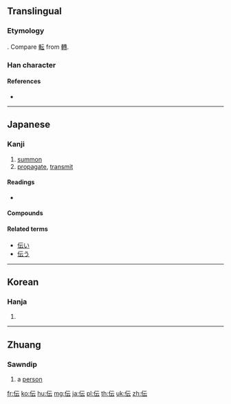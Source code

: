 {{also|傳}}
==Translingual==
{{Han simplified forms|傳|伝|传}}

===Etymology===
{{Han simp|傳|f=專|t=云}}. Compare [[転]] from [[轉]].

===Han character===
{{Han char|rn=9|rad=人|as=04|sn=6|four=21231|canj=OMMI,XOMMI|ids=⿰亻云}}

====References====
* {{Han ref|kx=0096.121|dkj=00462|dj=0204.140|hdz=10117.160|uh=4F1D|ud=20253|bh=C9B4|bd=51636}}

----

==Japanese==

===Kanji===
{{ja-kanji|grade=4|rs=人04|style=s|kyu=傳}}

# [[summon]]
# [[propagate]], [[transmit]]

====Readings====
* {{ja-readings|goon=[[でん]] (den)|kanon=[[てん]] (ten)|kun=[[つたえる]] ([[伝える]], tsutaeru), [[つたえ]] ([[伝え]], tsutae), [[つたわる]] ([[伝わる]], tsutawaru)}}

====Compounds====
{{der3|title=Compounds
| {{ja-l|伝奇}}
| {{ja-l|伝記}}
| {{ja-l|伝言}}
| {{ja-l|伝授}}
| {{ja-l|伝承}}
| {{ja-l|伝説}}
| {{ja-l|伝染}}
| {{ja-l|伝送}}
| {{ja-l|伝達}}
| {{ja-l|伝統}}
| {{ja-l|伝道}}
| {{ja-l|伝導}}
| {{ja-l|伝動}}
| {{ja-l|伝播}}
| {{ja-l|伝票}}
| {{ja-l|伝聞}}
| {{ja-l|伝来}}
| {{ja-l|伝令}}
| {{ja-l|伝音器}}
| {{ja-l|伝唱}}, {{ja-l|伝誦}}
| {{ja-l|伝家}}
| {{ja-l|伝手}}
| {{ja-l|伝受}}
| {{ja-l|伝習}}
| {{ja-l|伝書鳩}}
| {{ja-l|伝世}}
| {{ja-l|伝声管}}
| {{ja-l|伝声器}}
| {{ja-l|伝線}}
| {{ja-l|伝奏}}
| {{ja-l|伝単}}
| {{ja-l|伝馬}}
| {{ja-l|伝搬}}
| {{ja-l|伝法}}
}}

====Related terms====
* [[伝い]]
* [[伝う]]

----

==Korean==

===Hanja===
{{ko-hanja|hangeul=[[전]]|rv=jeon|mr=chŏn|y=cen}}

# {{defn|lang=ko|sort=人04}}

----

==Zhuang==

===Sawndip===
{{head|za|Han characters|tr=[[vunz]]|sort=vunz}}

# a [[person]]

[[fr:伝]]
[[ko:伝]]
[[hu:伝]]
[[mg:伝]]
[[ja:伝]]
[[pl:伝]]
[[th:伝]]
[[uk:伝]]
[[zh:伝]]